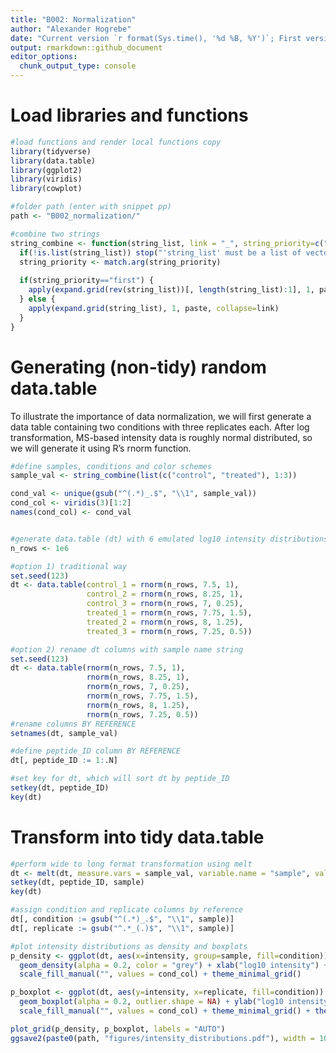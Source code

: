 ```yaml
---
title: "B002: Normalization"
author: "Alexander Hogrebe"
date: "Current version `r format(Sys.time(), '%d %B, %Y')`; First version 2022-03-18"
output: rmarkdown::github_document
editor_options: 
  chunk_output_type: console
---
```


# Load libraries and functions

```r

#load functions and render local functions copy
library(tidyverse)
library(data.table)
library(ggplot2)
library(viridis)
library(cowplot)

#folder path (enter with snippet pp)
path <- "B002_normalization/"

#combine two strings
string_combine <- function(string_list, link = "_", string_priority=c("first", "last")) {
  if(!is.list(string_list)) stop("'string_list' must be a list of vectors")
  string_priority <- match.arg(string_priority)
  
  if(string_priority=="first") {
    apply(expand.grid(rev(string_list))[, length(string_list):1], 1, paste, collapse=link)
  } else {
    apply(expand.grid(string_list), 1, paste, collapse=link)
  }
}

```

# Generating (non-tidy) random data.table

To illustrate the importance of data normalization, we will first generate a data table containing two conditions with three replicates each. After log transformation, MS-based intensity data is roughly normal distributed, so we will generate it using R's rnorm function.

```r

#define samples, conditions and color schemes
sample_val <- string_combine(list(c("control", "treated"), 1:3))

cond_val <- unique(gsub("^(.*)_.$", "\\1", sample_val))
cond_col <- viridis(3)[1:2]
names(cond_col) <- cond_val


#generate data.table (dt) with 6 emulated log10 intensity distributions, differing in mean and sd
n_rows <- 1e6

#option 1) traditional way
set.seed(123)
dt <- data.table(control_1 = rnorm(n_rows, 7.5, 1),
                 control_2 = rnorm(n_rows, 8.25, 1),
                 control_3 = rnorm(n_rows, 7, 0.25),
                 treated_1 = rnorm(n_rows, 7.75, 1.5),
                 treated_2 = rnorm(n_rows, 8, 1.25),
                 treated_3 = rnorm(n_rows, 7.25, 0.5))

#option 2) rename dt columns with sample name string
set.seed(123)
dt <- data.table(rnorm(n_rows, 7.5, 1),
                 rnorm(n_rows, 8.25, 1),
                 rnorm(n_rows, 7, 0.25),
                 rnorm(n_rows, 7.75, 1.5),
                 rnorm(n_rows, 8, 1.25),
                 rnorm(n_rows, 7.25, 0.5))
#rename columns BY REFERENCE
setnames(dt, sample_val)

#define peptide_ID column BY REFERENCE
dt[, peptide_ID := 1:.N]

#set key for dt, which will sort dt by peptide_ID
setkey(dt, peptide_ID)
key(dt)

```

# Transform into tidy data.table

```r

#perform wide to long format transformation using melt
dt <- melt(dt, measure.vars = sample_val, variable.name = "sample", value.name = "intensity")
setkey(dt, peptide_ID, sample)
key(dt)

#assign condition and replicate columns by reference
dt[, condition := gsub("^(.*)_.$", "\\1", sample)]
dt[, replicate := gsub("^.*_(.)$", "\\1", sample)]

#plot intensity distributions as density and boxplots
p_density <- ggplot(dt, aes(x=intensity, group=sample, fill=condition)) +
  geom_density(alpha = 0.2, color = "grey") + xlab("log10 intensity") +
  scale_fill_manual("", values = cond_col) + theme_minimal_grid()

p_boxplot <- ggplot(dt, aes(y=intensity, x=replicate, fill=condition)) +
  geom_boxplot(alpha = 0.2, outlier.shape = NA) + ylab("log10 intensity") + facet_wrap(~condition) +
  scale_fill_manual("", values = cond_col) + theme_minimal_grid() + theme(legend.position = "none")

```

```r

plot_grid(p_density, p_boxplot, labels = "AUTO")
ggsave2(paste0(path, "figures/intensity_distributions.pdf"), width = 10, height = 5)

```

